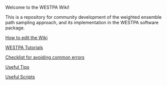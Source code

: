 Welcome to the WESTPA Wiki!

This is a repository for community development of the weighted ensemble path sampling approach, and its implementation in the WESTPA software package.

[[How to edit the Wiki]]

[[WESTPA Tutorials|WESTPA Tutorials]]

[[Checklist|Checklist for avoiding common errors]]

[[Useful Tips|Useful Tips]]

[[Useful Scripts|Useful Scripts]]

